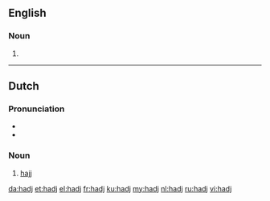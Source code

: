 ==English==

===Noun===
{{head|en|noun}}

# {{alternative spelling of|hajj|lang=en}}

----

==Dutch==

===Pronunciation===
* {{IPA|/hɑtʃ/|lang=nl}}
* {{audio|Nl-hadj.ogg|Audio|lang=nl}}

===Noun===
{{nl-noun|m|-|-}}

# {{context|Islam|lang=nl}} [[hajj]]

[[da:hadj]]
[[et:hadj]]
[[el:hadj]]
[[fr:hadj]]
[[ku:hadj]]
[[my:hadj]]
[[nl:hadj]]
[[ru:hadj]]
[[vi:hadj]]